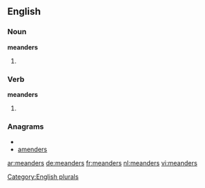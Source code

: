 ==English==

===Noun===
'''meanders'''

# {{plural of |[[meander]]}}

===Verb===
'''meanders'''

# {{third-person singular of|[[meander]]}}

===Anagrams===
* {{alphagram|adeemnrs}}
* [[amenders#English|amenders]]

[[Category:English plurals]]

[[ar:meanders]]
[[de:meanders]]
[[fr:meanders]]
[[nl:meanders]]
[[vi:meanders]]